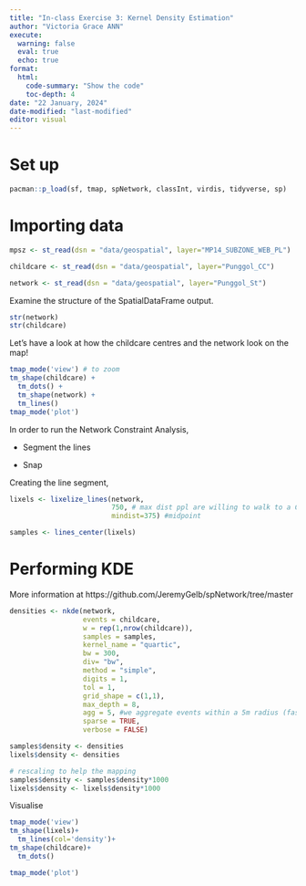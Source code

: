 ```yaml
---
title: "In-class Exercise 3: Kernel Density Estimation"
author: "Victoria Grace ANN"
execute: 
  warning: false
  eval: true
  echo: true
format:  
  html: 
    code-summary: "Show the code"
    toc-depth: 4
date: "22 January, 2024"
date-modified: "last-modified"
editor: visual
---
```


# Set up

```r
pacman::p_load(sf, tmap, spNetwork, classInt, virdis, tidyverse, sp)
```

# Importing data

```r
mpsz <- st_read(dsn = "data/geospatial", layer="MP14_SUBZONE_WEB_PL")

childcare <- st_read(dsn = "data/geospatial", layer="Punggol_CC")

network <- st_read(dsn = "data/geospatial", layer="Punggol_St")
```

Examine the structure of the SpatialDataFrame output.

```r
str(network)
str(childcare)
```

Let's have a look at how the childcare centres and the network look on the map!

```r
tmap_mode('view') # to zoom
tm_shape(childcare) +
  tm_dots() +
  tm_shape(network) +
  tm_lines()
tmap_mode('plot')
```

In order to run the Network Constraint Analysis,

-   Segment the lines

-   Snap

Creating the line segment,

```r
lixels <- lixelize_lines(network,
                         750, # max dist ppl are willing to walk to a CC
                         mindist=375) #midpoint
```

```r
samples <- lines_center(lixels)
```

# Performing KDE

More information at https://github.com/JeremyGelb/spNetwork/tree/master

```r
densities <- nkde(network, 
                  events = childcare,
                  w = rep(1,nrow(childcare)),
                  samples = samples,
                  kernel_name = "quartic",
                  bw = 300, 
                  div= "bw", 
                  method = "simple", 
                  digits = 1, 
                  tol = 1,
                  grid_shape = c(1,1), 
                  max_depth = 8,
                  agg = 5, #we aggregate events within a 5m radius (faster calculation)
                  sparse = TRUE,
                  verbose = FALSE)
```

```r
samples$density <- densities
lixels$density <- densities
```

```r
# rescaling to help the mapping
samples$density <- samples$density*1000
lixels$density <- lixels$density*1000
```

Visualise

```r
tmap_mode('view')
tm_shape(lixels)+
  tm_lines(col='density')+
tm_shape(childcare)+
  tm_dots()
```

```r
tmap_mode('plot')
```

